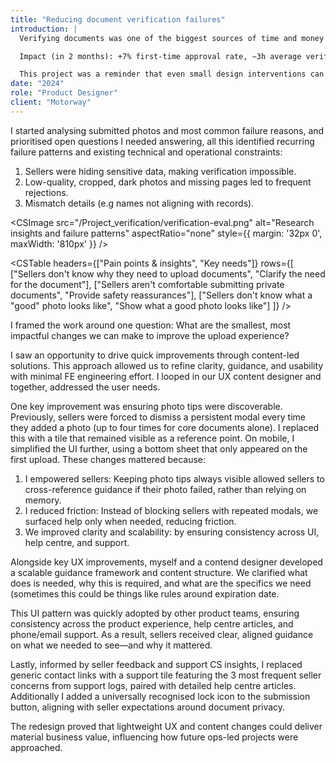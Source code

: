 ```yaml
---
title: "Reducing document verification failures"
introduction: |
  Verifying documents was one of the biggest sources of time and money sinks across Motorway's seller journey. As leadership scaled ops and backed machine vision bets, our small team had no pm or back-end support. Rather than wait, I led a fast, content-led redesign of the upload flow to reduce failure, without heavy engineering.

  Impact (in 2 months): +7% first-time approval rate, −3h average verification time, and unlocked machine-learning improvements that scaled across the business.

  This project was a reminder that even small design interventions can shift both user trust and system efficiency.
date: "2024"
role: "Product Designer"
client: "Motorway"
---
```


<CSImage 
  src="/Project_verification/verification-hero.png" 
  alt="Verification project overview"
  aspectRatio="none"
/>

<Section title="Research learnings">

I started analysing submitted photos and most common failure reasons, and prioritised open questions I needed answering, all this identified recurring failure patterns and existing technical and operational constraints:

1. Sellers were hiding sensitive data, making verification impossible.
2. Low-quality, cropped, dark photos and missing pages led to frequent rejections.
3. Mismatch details (e.g names not aligning with records).

<CSImage 
  src="/Project_verification/verification-eval.png" 
  alt="Research insights and failure patterns"
  aspectRatio="none"
  style={{ margin: '32px 0', maxWidth: '810px' }}
/>

</Section>

<Section title="Design challenge">

<CSTable 
  headers={["Pain points & insights", "Key needs"]}
  rows={[
    ["Sellers don't know why they need to upload documents", "Clarify the need for the document"],
    ["Sellers aren't comfortable submitting private documents", "Provide safety reassurances"],
    ["Sellers don't know what a \"good\" photo looks like", "Show what a good photo looks like"]
  ]}
/>

I framed the work around one question: What are the smallest, most impactful changes we can make to improve the upload experience?

I saw an opportunity to drive quick improvements through content-led solutions. This approach allowed us to refine clarity, guidance, and usability with minimal FE engineering effort. I looped in our UX content designer and together, addressed the user needs.

</Section>

<Section title="Priority 1: Helping sellers understand what 'good' is">

<CSImage 
  src="/Project_verification/Model-guidance.png" 
  alt="Photo tips and guidance UI"
  aspectRatio="none"
/>

One key improvement was ensuring photo tips were discoverable. Previously, sellers were forced to dismiss a persistent modal every time they added a photo (up to four times for core documents alone). I replaced this with a tile that remained visible as a reference point. On mobile, I simplified the UI further, using a bottom sheet that only appeared on the first upload. These changes mattered because:

1. I empowered sellers: Keeping photo tips always visible allowed sellers to cross-reference guidance if their photo failed, rather than relying on memory.
2. I reduced friction: Instead of blocking sellers with repeated modals, we surfaced help only when needed, reducing friction.
3. We improved clarity and scalability: by ensuring consistency across UI, help centre, and support.

</Section>

<Section title="Priority 2: Clarifying the need for the document">

<CSImage 
  src="/Project_verification/content-framework.png" 
  alt="Document guidance framework"
  aspectRatio="none"
/>

Alongside key UX improvements, myself and a contend designer developed a scalable guidance framework and content structure. We clarified what does is needed, why this is required, and what are the specifics we need (sometimes this could be things like rules around expiration date.

This UI pattern was quickly adopted by other product teams, ensuring consistency across the product experience, help centre articles, and phone/email support. As a result, sellers received clear, aligned guidance on what we needed to see—and why it mattered.

</Section>

<Section title="Priority 3: Proving support and safety reassurances">

<CSImage 
  src="/Project_verification/support.png" 
  alt="Support and safety features"
  aspectRatio="none"
/>

Lastly, informed by seller feedback and support CS insights, I replaced generic contact links with a support tile featuring the 3 most frequent seller concerns from support logs, paired with detailed help centre articles. Additionally I added a universally recognised lock icon to the submission button, aligning with seller expectations around document privacy.

The redesign proved that lightweight UX and content changes could deliver material business value, influencing how future ops-led projects were approached.

</Section>


